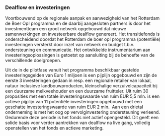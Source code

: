 ---
---

### Dealflow en investeringen

Voortbouwend op de regionale aanpak en aanwezigheid van het Rotterdam de Boer Op! programma en de daarbij aangesloten partners is door het investmentteam een groot netwerk opgebouwd dat nieuwe samenwerkingen en investeerbare dealflow genereert. Het transitiefonds is onderscheidend doordat het Rotterdam de boer op! programma (potentiële) investeringen versterkt door inzet van netwerk en budget t.b.v. ondersteuning en communicatie. Het ontwikkelde instrumentarium aan investeringsoplossingen is getoetst op aansluiting bij de behoefte van de verschillende doelgroepen.

Uit de in de pilotfase vanuit het programma beschikbaar gestelde investeringsgelden van Euro 1 miljoen is een pijplijn opgebouwd en zijn de eerste 3 investeringen gedaan in resp. een regionale retailer van lokaal, natuur inclusieve landbouwproducten, kleinschalige verzuivelcapaciteit bij een duurzame melkveehouder en een duurzame fruitteler. Uit ruim 30 proposities met een totale investeringswaarde van ruim EUR 5,5 mln. is een actieve pijplijn van 11 potentiële investeringen opgebouwd met een geschatte investeringswaarde van ruim EUR 2 mln.  Aan een drietal onderneming is met het oog op vervolginvestering ondersteuning verleend. Gedurende deze periode is het fonds niet actief opengesteld. Dit geeft een solide basis voor verder aantrekken van dealflow na live gang, volledig openstellen van het fonds en actieve marketing.
